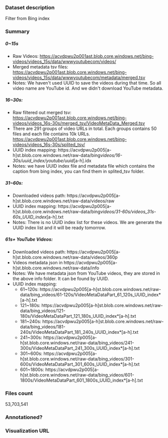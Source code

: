 ### Dataset description

Filter from Bing index

### Summary

##### 0~15s

- Raw Videos: https://acvdpwu2p001ast.blob.core.windows.net/bing-videos/videos_15s/data/wwwyoutubecom/videos/
- Merged metadata tsv files: https://acvdpwu2p001ast.blob.core.windows.net/bing-videos/videos_15s/data/wwwyoutubecom/metadata/merged.tsv
- Notes: We haven't used UUID to save the videos during that time. So all video name are YouTube id. And we didn't download YouTube metadata.

##### 16~30s:

- Raw filtered out merged tsv: https://acvdpwu2p001ast.blob.core.windows.net/bing-videos/videos_16s-30s/merged_tsv/VideoMetaData_Merged.tsv
- There are 291 groups of video URLs in total. Each groups contains 50 files and each file contains 10k URLs.
  https://acvdpwu2p001ast.blob.core.windows.net/bing-videos/videos_16s-30s/splited_tsv/
- UUID index mapping: https://acvdpwu2p005[a-h]st.blob.core.windows.net/raw-data/bing*videos/16-30s/uuid_index/youtube/uuid*[a-h].idx
- Notes: we have UUID index file and metadata file which contains the caption from bing index, you can find them in splited_tsv folder.

##### 31~60s:

- Downloaded videos path: https://acvdpwu2p005[a-h]st.blob.core.windows.net/raw-data/videos/raw
- UUID index mapping: https://acvdpwu2p005[a-h]st.blob.core.windows.net/raw-data/bing*videos/31-60s/videos_31s-60s_UUID_index*[a-h].txt
- Notes: There is no UUID index list for these videos. We are generate the UUID index list and it will be ready tomorrow.

##### 61s+ YouTube Videos:

- Downloaded videos path: https://acvdpwu2p005[a-h]st.blob.core.windows.net/raw-data/videos/360p
- Videos metadata json in https://acvdpwu2p005[a-h]st.blob.core.windows.net/raw-data/info
- Notes: We have metadata json from YouTube videos, they are stored in the above info folder. It can be found by UUID.
- UUID index mapping:
  - 61~120s: https://acvdpwu2p005[a-h]st.blob.core.windows.net/raw-data/bing_videos/61-120s/VideoMetaDataPart_61_120s_UUID_index*[a-h].txt
  - 121~180s: https://acvdpwu2p005[a-h]st.blob.core.windows.net/raw-data/bing_videos/121-180s/VideoMetaDataPart_121_180s_UUID_index*[a-h].txt
  - 181~240s: https://acvdpwu2p005[a-h]st.blob.core.windows.net/raw-data/bing_videos/181-240s/VideoMetaDataPart_181_240s_UUID_index*[a-h].txt
  - 241~300s: https://acvdpwu2p005[a-h]st.blob.core.windows.net/raw-data/bing_videos/241-300s/VideoMetaDataPart_241_300s_UUID_index*[a-h].txt
  - 301~600s: https://acvdpwu2p005[a-h]st.blob.core.windows.net/raw-data/bing_videos/301-600s/VideoMetaDataPart_301_600s_UUID_index*[a-h].txt
  - 601~1800s: https://acvdpwu2p005[a-h]st.blob.core.windows.net/raw-data/bing_videos/601-1800s/VideoMetaDataPart_601_1800s_UUID_index*[a-h].txt

### Files count

53,703,541

### Annotationed?

### Visualization URL
